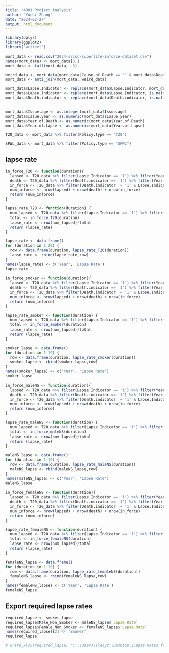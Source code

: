 ```yaml
---
title: "4001 Project Analysis"
author: "Yuchi Zhang"
date: "2024-02-27"
output: html_document
---
```


```r
library(dplyr)
library(ggplot2)
library("writexl")
```

```r
mort_data <- read.csv("2024-srcsc-superlife-inforce-dataset.csv")
names(mort_data) <- mort_data[3,]
mort_data <- tail(mort_data, -3)

weird_data <- mort_data[mort_data$Cause.of.Death == "" & mort_data$Death.indicator == 1,]
mort_data <- anti_join(mort_data, weird_data)
```

```r
mort_data$Lapse.Indicator <- replace(mort_data$Lapse.Indicator, mort_data$Lapse.Indicator == 'Y', 1)
mort_data$Lapse.Indicator <- replace(mort_data$Lapse.Indicator, is.na(mort_data$Lapse.Indicator),0)
mort_data$Death.indicator <- replace(mort_data$Death.indicator, is.na(mort_data$Death.indicator),0)


mort_data$Issue.age <- as.integer(mort_data$Issue.age)
mort_data$Issue.year <- as.numeric(mort_data$Issue.year)
mort_data$Year.of.Death <- as.numeric(mort_data$Year.of.Death)
mort_data$Year.of.Lapse <- as.numeric(mort_data$Year.of.Lapse)
```

```r
T20_data <- mort_data %>% filter(Policy.type == "T20")

SPWL_data <- mort_data %>% filter(Policy.type == "SPWL")
```

## lapse rate

```r
in_force_T20 <- function(duration){
  lapsed <- T20_data %>% filter(Lapse.Indicator == '1') %>% filter(Year.of.Lapse - Issue.year >= duration)
  death <- T20_data %>% filter(Death.indicator == '1') %>% filter(Year.of.Death - Issue.year >= duration)
  in_force <- T20_data %>% filter(Death.indicator != '1' & Lapse.Indicator != '1') %>% filter(2024 - Issue.year >= duration)
  num_inforce <- nrow(lapsed) + nrow(death) + nrow(in_force)
  return (num_inforce)
}
```


```r
lapse_rate_T20 <- function(duration) {
  num_lapsed <- T20_data %>% filter(Lapse.Indicator == '1') %>% filter(Year.of.Lapse - Issue.year == duration)
  total <- in_force_T20(duration)
  lapse_rate <- nrow(num_lapsed)/total
  return (lapse_rate)
}
```

```r
lapse_rate <- data.frame()
for (duration in 1:20) {
  row <- data.frame(duration, lapse_rate_T20(duration))
  lapse_rate <- rbind(lapse_rate,row)
}
names(lapse_rate) <- c('Year', 'Lapse Rate')
lapse_rate
```
```r
in_force_smoker <- function(duration){
  lapsed <- T20_data %>% filter(Lapse.Indicator == '1') %>% filter(Year.of.Lapse - Issue.year >= duration) %>% filter(Smoker.Status == "S")
  death <- T20_data %>% filter(Death.indicator == '1') %>% filter(Year.of.Death - Issue.year >= duration) %>% filter(Smoker.Status == "S")
  in_force <- T20_data %>% filter(Death.indicator != '1' & Lapse.Indicator != '1') %>% filter(2024 - Issue.year >= duration) %>% filter(Smoker.Status == "S")
  num_inforce <- nrow(lapsed) + nrow(death) + nrow(in_force)
  return (num_inforce)
}
```


```r
lapse_rate_smoker <- function(duration) {
  num_lapsed <- T20_data %>% filter(Lapse.Indicator == '1') %>% filter(Year.of.Lapse - Issue.year == duration) %>% filter(Smoker.Status == "S")
  total <- in_force_smoker(duration)
  lapse_rate <- nrow(num_lapsed)/total
  return (lapse_rate)
}
```

```r
smoker_lapse <- data.frame()
for (duration in 1:19) {
  row <- data.frame(duration, lapse_rate_smoker(duration))
  smoker_lapse <- rbind(smoker_lapse,row)
}
names(smoker_lapse) <- c('Year', 'Lapse Rate')
smoker_lapse
```


```r
in_force_maleNS <- function(duration){
  lapsed <- T20_data %>% filter(Lapse.Indicator == '1') %>% filter(Year.of.Lapse - Issue.year >= duration) %>% filter(Sex == 'M') %>% filter(Smoker.Status == 'NS')
  death <- T20_data %>% filter(Death.indicator == '1') %>% filter(Year.of.Death - Issue.year >= duration) %>% filter(Sex == 'M') %>% filter(Smoker.Status == 'NS')
  in_force <- T20_data %>% filter(Death.indicator != '1' & Lapse.Indicator != '1') %>% filter(2024 - Issue.year >= duration) %>% filter(Sex == 'M') %>% filter(Smoker.Status == 'NS')
  num_inforce <- nrow(lapsed) + nrow(death) + nrow(in_force)
  return (num_inforce)
}
```


```r
lapse_rate_maleNS <- function(duration) {
  num_lapsed <- T20_data %>% filter(Lapse.Indicator == '1') %>% filter(Year.of.Lapse - Issue.year == duration) %>% filter(Sex == 'M') %>% filter(Smoker.Status == 'NS')
  total <- in_force_maleNS(duration)
  lapse_rate <- nrow(num_lapsed)/total
  return (lapse_rate)
}
```

```r
maleNS_lapse <- data.frame()
for (duration in 1:19) {
  row <- data.frame(duration, lapse_rate_maleNS(duration))
  maleNS_lapse <- rbind(maleNS_lapse,row)
}
names(maleNS_lapse) <- c('Year', 'Lapse Rate')
maleNS_lapse
```


```r
in_force_femaleNS <- function(duration){
  lapsed <- T20_data %>% filter(Lapse.Indicator == '1') %>% filter(Year.of.Lapse - Issue.year >= duration) %>% filter(Sex == 'F') %>% filter(Smoker.Status == 'NS')
  death <- T20_data %>% filter(Death.indicator == '1') %>% filter(Year.of.Death - Issue.year >= duration) %>% filter(Sex == 'F') %>% filter(Smoker.Status == 'NS')
  in_force <- T20_data %>% filter(Death.indicator != '1' & Lapse.Indicator != '1') %>% filter(2024 - Issue.year >= duration) %>% filter(Sex == 'F') %>% filter(Smoker.Status == 'NS')
  num_inforce <- nrow(lapsed) + nrow(death) + nrow(in_force)
  return (num_inforce)
}
```


```r
lapse_rate_femaleNS <- function(duration) {
  num_lapsed <- T20_data %>% filter(Lapse.Indicator == '1') %>% filter(Year.of.Lapse - Issue.year == duration) %>% filter(Sex == 'F') %>% filter(Smoker.Status == 'NS')
  total <- in_force_femaleNS(duration)
  lapse_rate <- nrow(num_lapsed)/total
  return (lapse_rate)
}
```

```r
femaleNS_lapse <- data.frame()
for (duration in 1:19) {
  row <- data.frame(duration, lapse_rate_femaleNS(duration))
  femaleNS_lapse <- rbind(femaleNS_lapse,row)
}
names(femaleNS_lapse) <- c('Year', 'Lapse Rate')
femaleNS_lapse
```

## Export required lapse rates

```r
required_lapse <- smoker_lapse
required_lapse$Male_Non_Smoker <- maleNS_lapse$`Lapse Rate`
required_lapse$Female_Non_Smoker <- femaleNS_lapse$`Lapse Rate`
names(required_lapse)[2] <- 'Smoker'
required_lapse
```

```r
# write_xlsx(required_lapse, "C:\\Users\\leoyz\\Desktop\\Lapse Rates from Data.xlsx")

```


